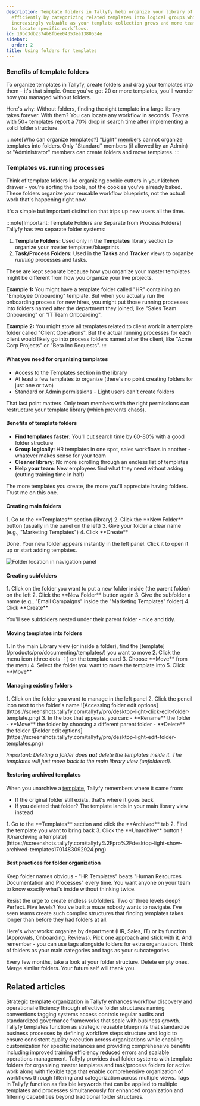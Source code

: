 ```yaml
---
description: Template folders in Tallyfy help organize your library of workflow blueprints
  efficiently by categorizing related templates into logical groups which becomes
  increasingly valuable as your template collection grows and more team members need
  to locate specific workflows.
id: 10bd3db2374b8fbee04353ea1380534e
sidebar:
  order: 2
title: Using folders for templates
---
```



### Benefits of template folders

To organize templates in Tallyfy, create folders and drag your templates into them - it's that simple. Once you've got 20 or more templates, you'll wonder how you managed without folders.

Here's why: Without folders, finding the right template in a large library takes forever. With them? You can locate any workflow in seconds. Teams with 50+ templates report a 70% drop in search time after implementing a solid folder structure.

:::note[Who can organize templates?]
"Light" [members](/products/pro/documenting/members/) cannot organize templates into folders. Only "Standard" members (if allowed by an Admin) or "Administrator" members can create folders and move templates.
:::

### Templates vs. running processes

Think of template folders like organizing cookie cutters in your kitchen drawer - you're sorting the tools, not the cookies you've already baked. These folders organize your reusable workflow blueprints, not the actual work that's happening right now.

It's a simple but important distinction that trips up new users all the time.

:::note[Important: Template Folders are Separate from Process Folders]
Tallyfy has two separate folder systems:

1.  **Template Folders:** Used only in the **Templates** library section to organize your master templates/blueprints.
2.  **Task/Process Folders:** Used in the **Tasks** and **Tracker** views to organize *running* processes and tasks.

These are kept separate because how you organize your master templates might be different from how you organize your live projects.

**Example 1:** You might have a template folder called "HR" containing an "Employee Onboarding" template. But when you actually run the onboarding process for new hires, you might put those running processes into folders named after the department they joined, like "Sales Team Onboarding" or "IT Team Onboarding".

**Example 2:** You might store all templates related to client work in a template folder called "Client Operations". But the actual running processes for each client would likely go into process folders named after the client, like "Acme Corp Projects" or "Beta Inc Requests".
:::

#### What you need for organizing templates
- Access to the Templates section in the library
- At least a few templates to organize (there's no point creating folders for just one or two)
- Standard or Admin permissions - Light users can't create folders

That last point matters. Only team members with the right permissions can restructure your template library (which prevents chaos).

#### Benefits of template folders
- **Find templates faster**: You'll cut search time by 60-80% with a good folder structure
- **Group logically**: HR templates in one spot, sales workflows in another - whatever makes sense for your team
- **Cleaner library**: No more scrolling through an endless list of templates
- **Help your team**: New employees find what they need without asking (cutting training time in half)

The more templates you create, the more you'll appreciate having folders. Trust me on this one.

#### Creating main folders

<Steps>
1. Go to the **Templates** section (library)
2. Click the **New Folder** button (usually in the panel on the left)
3. Give your folder a clear name (e.g., "Marketing Templates")
4. Click **Create**
</Steps>

Done. Your new folder appears instantly in the left panel. Click it to open it up or start adding templates.

![Folder location in navigation panel](https://screenshots.tallyfy.com/tallyfy/pro/desktop-light-point-folders-templates.png)

#### Creating subfolders

<Steps>
1. Click on the folder you want to put a new folder inside (the parent folder) on the left
2. Click the **New Folder** button again
3. Give the subfolder a name (e.g., "Email Campaigns" inside the "Marketing Templates" folder)
4. Click **Create**
</Steps>

You'll see subfolders nested under their parent folder - nice and tidy.

#### Moving templates into folders

<Steps>
1. In the main Library view (or inside a folder), find the [template](/products/pro/documenting/templates/) you want to move
2. Click the menu icon (three dots ⋮) on the template card
3. Choose **Move** from the menu
4. Select the folder you want to move the template into
5. Click **Move**
</Steps>

#### Managing existing folders

<Steps>
1. Click on the folder you want to manage in the left panel
2. Click the pencil icon next to the folder's name
   ![Accessing folder edit options](https://screenshots.tallyfy.com/tallyfy/pro/desktop-light-click-edit-folder-template.png)
3. In the box that appears, you can:
    - **Rename** the folder
    - **Move** the folder by choosing a different parent folder
    - **Delete** the folder
   ![Folder edit options](https://screenshots.tallyfy.com/tallyfy/pro/desktop-light-edit-folder-templates.png)
</Steps>

*Important: Deleting a folder does **not** delete the templates inside it. The templates will just move back to the main library view (unfoldered).* 

#### Restoring archived templates

When you unarchive a [template](/products/pro/documenting/templates/), Tallyfy remembers where it came from:
- If the original folder still exists, that's where it goes back
- If you deleted that folder? The template lands in your main library view instead

<Steps>
1. Go to the **Templates** section and click the **Archived** tab
2. Find the template you want to bring back
3. Click the **Unarchive** button
   ![Unarchiving a template](https://screenshots.tallyfy.com/tallyfy%2Fpro%2Fdesktop-light-show-archived-templates1701483092924.png)
</Steps>

#### Best practices for folder organization

Keep folder names obvious - "HR Templates" beats "Human Resources Documentation and Processes" every time. You want anyone on your team to know exactly what's inside without thinking twice.

Resist the urge to create endless subfolders. Two or three levels deep? Perfect. Five levels? You've built a maze nobody wants to navigate. I've seen teams create such complex structures that finding templates takes longer than before they had folders at all.

Here's what works: organize by department (HR, Sales, IT) or by function (Approvals, Onboarding, Reviews). Pick one approach and stick with it. And remember - you can use tags alongside folders for extra organization. Think of folders as your main categories and tags as your subcategories.

Every few months, take a look at your folder structure. Delete empty ones. Merge similar folders. Your future self will thank you.


## Related articles
<CardGrid>
<LinkTitleCard header="<b>Templates > Organizing templates</b>" href="/products/pro/documenting/templates/template-organization-best-practices/" > Strategic template organization in Tallyfy enhances workflow discovery and operational efficiency through effective folder structures naming conventions tagging systems access controls regular audits and standardized governance frameworks that scale with business growth. </LinkTitleCard>
<LinkTitleCard header="<b>Documenting > Templates</b>" href="/products/pro/documenting/templates/" > Tallyfy templates function as strategic reusable blueprints that standardize business processes by defining workflow steps structure and logic to ensure consistent quality execution across organizations while enabling customization for specific instances and providing comprehensive benefits including improved training efficiency reduced errors and scalable operations management. </LinkTitleCard>
<LinkTitleCard header="<b>Tasks View > Organize tasks and processes into folders</b>" href="/products/pro/tracking-and-tasks/tasks-view/how-can-i-add-tasks-to-folders-in-tallyfy/" > Tallyfy provides dual folder systems with template folders for organizing master templates and task/process folders for active work along with flexible tags that enable comprehensive organization of workflows through filtering and categorization across multiple views. </LinkTitleCard>
<LinkTitleCard header="<b>Templates > Tags</b>" href="/products/pro/documenting/templates/how-to-manage-templates-and-processes-with-tags/" > Tags in Tallyfy function as flexible keywords that can be applied to multiple templates and processes simultaneously for enhanced organization and filtering capabilities beyond traditional folder structures. </LinkTitleCard>
</CardGrid>